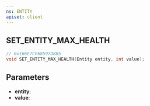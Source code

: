 ```yaml
---
ns: ENTITY
apiset: client
---
```

## SET_ENTITY_MAX_HEALTH

```c
// 0x166E7CF68597D8B5
void SET_ENTITY_MAX_HEALTH(Entity entity, int value);
```


## Parameters
* **entity**:
* **value**: